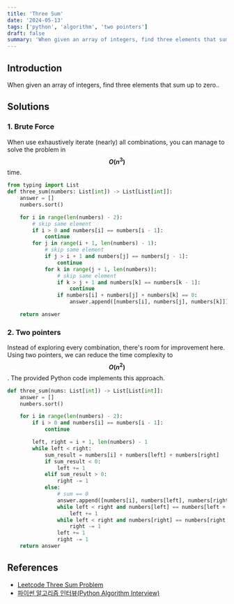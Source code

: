 ```yaml
---
title: 'Three Sum'
date: '2024-05-13'
tags: ['python', 'algorithm', 'two pointers']
draft: false
summary: 'When given an array of integers, find three elements that sum up to zero.'
---
```


## Introduction
When given an array of integers, find three elements that sum up to zero..  

## Solutions

### 1. Brute Force
When use exhaustively iterate (nearly) all combinations, you can manage to solve the problem in **$$O(n^3)$$** time.
```python:main.py
from typing import List
def three_sum(numbers: List[int]) -> List[List[int]]:
    answer = []
    numbers.sort()

    for i in range(len(numbers) - 2):
        # skip same element
        if i > 0 and numbers[i] == numbers[i - 1]:
            continue
        for j in range(i + 1, len(numbers) - 1):
            # skip same element
            if j > i + 1 and numbers[j] == numbers[j - 1]:
                continue
            for k in range(j + 1, len(numbers)):
                # skip same element
                if k > j + 1 and numbers[k] == numbers[k - 1]:
                    continue
                if numbers[i] + numbers[j] + numbers[k] == 0:
                    answer.append([numbers[i], numbers[j], numbers[k]])

    return answer
```

### 2. Two pointers
Instead of exploring every combination, there's room for improvement here. Using two pointers, we can reduce the time complexity to **$$O(n^2)$$** . The provided Python code implements this approach.



```python:main.py
def three_sum(nums: List[int]) -> List[List[int]]:
    answer = []
    numbers.sort()

    for i in range(len(numbers) - 2):
        if i > 0 and numbers[i] == numbers[i - 1]:
            continue

        left, right = i + 1, len(numbers) - 1
        while left < right:
            sum_result = numbers[i] + numbers[left] + numbers[right]
            if sum_result < 0:
                left += 1
            elif sum_result > 0:
                right -= 1
            else:
                # sum == 0
                answer.append([numbers[i], numbers[left], numbers[right]])
                while left < right and numbers[left] == numbers[left + 1]:
                    left += 1
                while left < right and numbers[right] == numbers[right - 1]:
                    right -= 1
                left += 1
                right -= 1
    return answer
```



## References

- [Leetcode Three Sum Problem](https://leetcode.com/problems/3sum)
- [파이썬 알고리즘 인터뷰(Python Algorithm Interview)](https://www.aladin.co.kr/shop/wproduct.aspx?ItemId=245495826)
